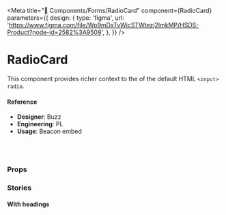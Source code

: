 
<Meta
  title="🧬 Components/Forms/RadioCard"
  component={RadioCard}
  parameters={{
    design: {
      type: 'figma',
      url:
        'https://www.figma.com/file/Wp9mDxTvWicSTWtezj2ImkMP/HSDS-Product?node-id=2582%3A9509',
    },
  }}
/>

# RadioCard

This component provides richer context to the of the default HTML `<input>` `radio`.

<Preview>
  <Story name="default">
    <ChoiceGroup align="horizontal" value="chat" isResponsive>
      <RadioCard icon="fab-chat" value="chat" />
      <RadioCard icon="fab-antenna" value="antenna" />
      <RadioCard icon="fab-buoy" value="buoy" />
      <RadioCard icon="fab-search" value="search" />
      <RadioCard icon="fab-question" value="question" />
    </ChoiceGroup>
  </Story>
</Preview>

#### Reference

- **Designer**: Buzz
- **Engineering**: PL
- **Usage**: Beacon embed

<br />
<br />

### Props

<Props of={RadioCard} />

### Stories

#### With headings

<Preview>
  <Story name="with headings">
    <ChoiceGroup
      align="horizontal"
      value="chat"
      choiceMaxWidth="214px"
      isResponsive
    >
      <RadioCard
        icon="fab-chat"
        content="some content"
        heading="Chat"
        value="chat"
        maxWidth="214px"
      />
      <RadioCard
        icon="fab-antenna"
        content="some content"
        heading="Antenna"
        value="antenna"
        maxWidth="214px"
      />
      <RadioCard
        icon="fab-buoy"
        content="some content"
        heading="Buoy"
        value="buoy"
        maxWidth="214px"
      />
    </ChoiceGroup>
  </Story>
</Preview>
